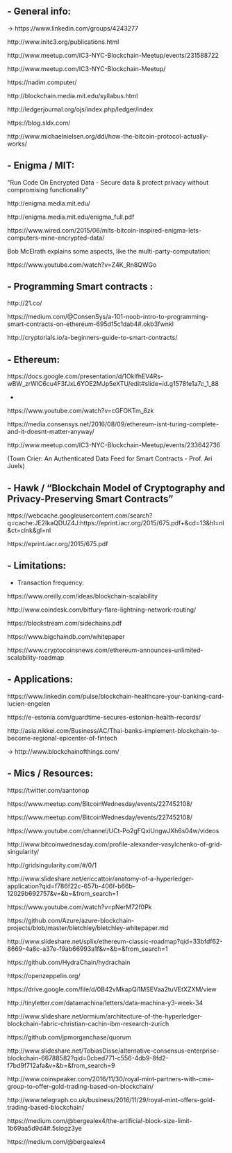 
## - General info:

-> https://www.linkedin.com/groups/4243277

http://www.initc3.org/publications.html

http://www.meetup.com/IC3-NYC-Blockchain-Meetup/events/231588722

http://www.meetup.com/IC3-NYC-Blockchain-Meetup/

https://nadim.computer/

http://blockchain.media.mit.edu/syllabus.html

http://ledgerjournal.org/ojs/index.php/ledger/index

https://blog.sldx.com/

http://www.michaelnielsen.org/ddi/how-the-bitcoin-protocol-actually-works/

## - Enigma / MIT:

"Run Code On Encrypted Data - Secure data & protect privacy without compromising functionality”

http://enigma.media.mit.edu/

http://enigma.media.mit.edu/enigma_full.pdf

https://www.wired.com/2015/06/mits-bitcoin-inspired-enigma-lets-computers-mine-encrypted-data/

Bob McElrath explains some aspects, like the multi-party-computation:

https://www.youtube.com/watch?v=Z4K_Rn8QWGo

## - Programming Smart contracts :

http://21.co/

https://medium.com/@ConsenSys/a-101-noob-intro-to-programming-smart-contracts-on-ethereum-695d15c1dab4#.okb3fwnkl

http://cryptorials.io/a-beginners-guide-to-smart-contracts/

## - Ethereum:

https://docs.google.com/presentation/d/1OklfhEV4Rs-wBW_zrWlC6cu4F3fJxL6YOE2MJp5eXTU/edit#slide=id.g1578fe1a7c_1_88 

+

https://www.youtube.com/watch?v=cGFOKTm_8zk

https://media.consensys.net/2016/08/09/ethereum-isnt-turing-complete-and-it-doesnt-matter-anyway/

http://www.meetup.com/IC3-NYC-Blockchain-Meetup/events/233642736  

(Town Crier: An Authenticated Data Feed for Smart Contracts - Prof. Ari Juels)

## - Hawk / "Blockchain Model of Cryptography and Privacy-Preserving Smart Contracts”

https://webcache.googleusercontent.com/search?q=cache:JE2IkaQDUZ4J:https://eprint.iacr.org/2015/675.pdf+&cd=13&hl=nl&ct=clnk&gl=nl

https://eprint.iacr.org/2015/675.pdf

## - Limitations:

- Transaction frequency: 

https://www.oreilly.com/ideas/blockchain-scalability

http://www.coindesk.com/bitfury-flare-lightning-network-routing/

https://blockstream.com/sidechains.pdf

https://www.bigchaindb.com/whitepaper 

https://www.cryptocoinsnews.com/ethereum-announces-unlimited-scalability-roadmap

## - Applications:

https://www.linkedin.com/pulse/blockchain-healthcare-your-banking-card-lucien-engelen

https://e-estonia.com/guardtime-secures-estonian-health-records/

http://asia.nikkei.com/Business/AC/Thai-banks-implement-blockchain-to-become-regional-epicenter-of-fintech

-> http://www.blockchainofthings.com/ 


## - Mics / Resources:

https://twitter.com/aantonop 

https://www.meetup.com/BitcoinWednesday/events/227452108/ 

https://www.meetup.com/BitcoinWednesday/events/227452108/

https://www.youtube.com/channel/UCt-Po2gFQxiUngwJXh6s04w/videos 

http://www.bitcoinwednesday.com/profile-alexander-vasylchenko-of-grid-singularity/ 

http://gridsingularity.com/#/0/1

http://www.slideshare.net/ericcattoir/anatomy-of-a-hyperledger-application?qid=f786f22c-657b-406f-b66b-12029b692757&v=&b=&from_search=1 

https://www.youtube.com/watch?v=pNerM72f0Pk 

https://github.com/Azure/azure-blockchain-projects/blob/master/bletchley/bletchley-whitepaper.md 

http://www.slideshare.net/splix/ethereum-classic-roadmap?qid=33bfdf62-8669-4a8c-a37e-f9ab66993a1f&v=&b=&from_search=1 

https://github.com/HydraChain/hydrachain 

https://openzeppelin.org/ 

https://drive.google.com/file/d/0B42vMkapQi1MSEVaa2tuVEtXZXM/view

http://tinyletter.com/datamachina/letters/data-machina-y3-week-34 

http://www.slideshare.net/ormium/architecture-of-the-hyperledger-blockchain-fabric-christian-cachin-ibm-research-zurich 

https://github.com/jpmorganchase/quorum 

http://www.slideshare.net/TobiasDisse/alternative-consensus-enterprise-blockchain-66788582?qid=0cbed771-c556-4db9-8fd2-f7bd9f712afa&v=&b=&from_search=9

http://www.coinspeaker.com/2016/11/30/royal-mint-partners-with-cme-group-to-offer-gold-trading-based-on-blockchain/ 

http://www.telegraph.co.uk/business/2016/11/29/royal-mint-offers-gold-trading-based-blockchain/ 

https://medium.com/@bergealex4/the-artificial-block-size-limit-1b69aa5d9d4#.5slogz3ye 

https://medium.com/@bergealex4
